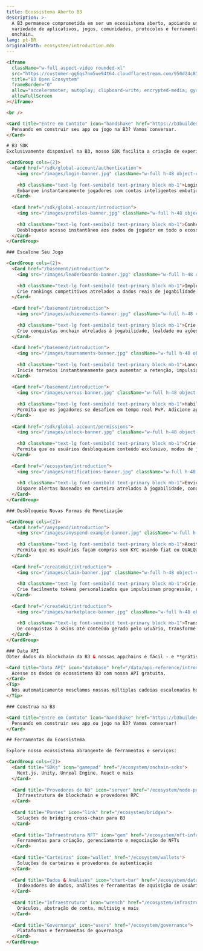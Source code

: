 ```yaml
---
title: Ecossistema Aberto B3
description: >-
  A B3 permanece comprometida em ser um ecossistema aberto, apoiando uma
  variedade de aplicativos, jogos, comunidades, protocolos e ferramentas
  onchain.
lang: pt-BR
originalPath: ecosystem/introduction.mdx
---
```

```html
<iframe
  className="w-full aspect-video rounded-xl"
  src="https://customer-gg6qs7nm5ue94t64.cloudflarestream.com/950d24c81ea4fd98fd5251fb949a7144/iframe?muted=true&loop=true&autoplay=true&poster=https%3A%2F%2Fcustomer-gg6qs7nm5ue94t64.cloudflarestream.com%2F950d24c81ea4fd98fd5251fb949a7144%2Fthumbnails%2Fthumbnail.jpg%3Ftime%3D%26height%3D600"
  title="B3 Open Ecosystem"
  frameBorder="0"
  allow="accelerometer; autoplay; clipboard-write; encrypted-media; gyroscope; picture-in-picture"
  allowFullScreen
></iframe>

<br />

<Card title="Entre em Contato" icon="handshake" href="https://b3builders.typeform.com/bsmntdevelopers" horizontal>
  Pensando em construir seu app ou jogo na B3? Vamos conversar.
</Card>

# B3 SDK
Exclusivamente disponível na B3, nosso SDK facilita a criação de experiências divertidas onchain.

<CardGroup cols={2}>
  <Card href="/sdk/global-account/authentication">
    <img src="/images/login-banner.jpg" className="w-full h-48 object-cover rounded-xl mb-4" />
    
    <h3 className="text-lg font-semibold text-primary block mb-1">Login Instantâneo</h3>
    Embarque instantaneamente jogadores com contas inteligentes embutidas—apenas um clique e eles estão no jogo.
  </Card>
  
  <Card href="/sdk/global-account/introduction">
    <img src="/images/profiles-banner.jpg" className="w-full h-48 object-cover rounded-xl mb-4" />
    
    <h3 className="text-lg font-semibold text-primary block mb-1">Conheça a Identidade do Seu Jogador</h3>
    Desbloqueie acesso instantâneo aos dados do jogador em todo o ecossistema e seus dados de gamer onchain.
  </Card>
</CardGroup>

### Escalone Seu Jogo

<CardGroup cols={2}>
  <Card href="/basement/introduction">
    <img src="/images/leaderboards-banner.jpg" className="w-full h-48 object-cover rounded-xl mb-4" />
    
    <h3 className="text-lg font-semibold text-primary block mb-1">Implemente Leaderboards Onchain</h3>
    Crie rankings competitivos atrelados a dados reais de jogabilidade e conquistas entre jogos.
  </Card>
  
  <Card href="/basement/introduction">
    <img src="/images/achievements-banner.jpg" className="w-full h-48 object-cover rounded-xl mb-4" />
    
    <h3 className="text-lg font-semibold text-primary block mb-1">Crie Conquistas Personalizadas</h3>
    Crie conquistas onchain atreladas à jogabilidade, lealdade ou ações da comunidade. Permita que os jogadores exibam suas vitórias pelo ecossistema.
  </Card>
  
  <Card href="/basement/introduction">
    <img src="/images/tournaments-banner.jpg" className="w-full h-48 object-cover rounded-xl mb-4" />
    
    <h3 className="text-lg font-semibold text-primary block mb-1">Lance Torneios Instantâneos</h3>
    Inicie torneios instantaneamente para aumentar a retenção, impulsionar a competição e monetizar seu jogo.
  </Card>
  
  <Card href="/basement/introduction">
    <img src="/images/versus-banner.jpg" className="w-full h-48 object-cover rounded-xl mb-4" />
    
    <h3 className="text-lg font-semibold text-primary block mb-1">Habilite Duelos com Apostas</h3>
    Permita que os jogadores se desafiem em tempo real PvP. Adicione apostas, XP ou prêmios a cada partida.
  </Card>
  
  <Card href="/sdk/global-account/permissions">
    <img src="/images/unlock-banner.jpg" className="w-full h-48 object-cover rounded-xl mb-4" />
    
    <h3 className="text-lg font-semibold text-primary block mb-1">Crie Exclusividade com Token Gating</h3>
    Permita que os usuários desbloqueiem conteúdo exclusivo, modos de jogo ou vantagens com base em posse de NFT ou tokens.
  </Card>
  
  <Card href="/ecosystem/introduction">
    <img src="/images/notifications-banner.jpg" className="w-full h-48 object-cover rounded-xl mb-4" />
    
    <h3 className="text-lg font-semibold text-primary block mb-1">Envie Notificações Onchain</h3>
    Dispare alertas baseados em carteira atrelados à jogabilidade, conquistas, drops ou eventos para reengajar usuários.
  </Card>
</CardGroup>

### Desbloqueie Novas Formas de Monetização

<CardGroup cols={2}>
  <Card href="/anyspend/introduction">
    <img src="/images/anyspend-example-banner.jpg" className="w-full h-48 object-cover rounded-xl mb-4" />
    
    <h3 className="text-lg font-semibold text-primary block mb-1">Aceite Pagamentos Sem Atritos</h3>
    Permita que os usuários façam compras sem KYC usando fiat ou QUALQUER token em QUALQUER cadeia. É a maneira mais fácil de pagar.
  </Card>
  
  <Card href="/createkit/introduction">
    <img src="/images/claim-banner.jpg" className="w-full h-48 object-cover rounded-xl mb-4" />
    
    <h3 className="text-lg font-semibold text-primary block mb-1">Crie Tokens de Jogo Nativos</h3>
    Crie facilmente tokens personalizados que impulsionam progressão, recompensas ou propriedade—nativamente atrelados à lógica do seu jogo.
  </Card>
  
  <Card href="/createkit/introduction">
    <img src="/images/marketplace-banner.jpg" className="w-full h-48 object-cover rounded-xl mb-4" />
    
    <h3 className="text-lg font-semibold text-primary block mb-1">Transforme Qualquer Ativo em um Mercado</h3>
    De conquistas a skins até conteúdo gerado pelo usuário, transforme qualquer ativo do jogo em um colecionável que os jogadores possam negociar.
  </Card>
</CardGroup>

### Data API
Obter dados da blockchain da B3 & nossas appchains é fácil - e **grátis**.

<Card title="Data API" icon="database" href="/data/api-reference/introduction" horizontal arrow="true">
  Acesse os dados do ecossistema B3 com nossa API gratuita.
</Card>
<Tip>
  Nós automaticamente mesclamos nossas múltiplas cadeias escalonadas horizontalmente, abstraindo a complexidade de trabalhar com múltiplas appchains.
</Tip>

### Construa na B3

<Card title="Entre em Contato" icon="handshake" href="https://b3builders.typeform.com/bsmntdevelopers" horizontal>
  Pensando em construir seu app ou jogo na B3? Vamos conversar!
</Card>

## Ferramentas do Ecossistema

Explore nosso ecossistema abrangente de ferramentas e serviços:

<CardGroup cols={2}>
  <Card title="SDKs" icon="gamepad" href="/ecosystem/onchain-sdks">
    Next.js, Unity, Unreal Engine, React e mais
  </Card>
  
  <Card title="Provedores de Nó" icon="server" href="/ecosystem/node-providers">
    Infraestrutura de blockchain e provedores RPC
  </Card>
  
  <Card title="Pontes" icon="link" href="/ecosystem/bridges">
    Soluções de bridging cross-chain para B3
  </Card>
  
  <Card title="Infraestrutura NFT" icon="gem" href="/ecosystem/nft-infrastructure">
    Ferramentas para criação, gerenciamento e negociação de NFTs
  </Card>
  
  <Card title="Carteiras" icon="wallet" href="/ecosystem/wallets">
    Soluções de carteiras e provedores de autenticação
  </Card>
  
  <Card title="Dados & Análises" icon="chart-bar" href="/ecosystem/data-analytics">
    Indexadores de dados, análises e ferramentas de aquisição de usuários
  </Card>
  
  <Card title="Infraestrutura" icon="wrench" href="/ecosystem/infrastructure">
    Oráculos, abstração de conta, multisig e mais
  </Card>
  
  <Card title="Governança" icon="users" href="/ecosystem/governance">
    Plataformas e ferramentas de governança
  </Card>
</CardGroup>
```
